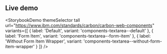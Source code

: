 ## Live demo

<StorybookDemo
  themeSelector
  tall
  url="https://www.ibm.com/standards/carbon/carbon-web-components"
  variants={[
    {
      label: 'Default',
      variant: 'components-textarea--default'
    },
    {
      label: 'Form Item',
      variant: 'components-textarea--form-item'
    },
    {
      label: 'Without Form Item Wrapper',
      variant: 'components-textarea--without-form-item-wrapper'
    }
  ]}
/>
